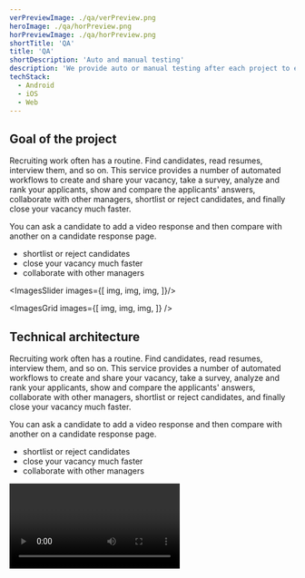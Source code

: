 ```yaml
---
verPreviewImage: ./qa/verPreview.png
heroImage: ./qa/horPreview.png
horPreviewImage: ./qa/horPreview.png
shortTitle: 'QA'
title: 'QA'
shortDescription: 'Auto and manual testing'
description: 'We provide auto or manual testing after each project to ensure the quality of development'
techStack:
  - Android
  - iOS
  - Web
---
```


## <Highlight>Goal</Highlight> of the project

Recruiting work often has a routine. Find candidates, read resumes, interview them, and so on. This service provides a number of automated workflows to create and share your vacancy, take a survey, analyze and rank your applicants, show and compare the applicants' answers, collaborate with other managers, shortlist or reject candidates, and finally close your vacancy much faster.

You can ask a candidate to add a video response and then compare with another on a candidate response page.

- shortlist or reject candidates
- close your vacancy much faster
- collaborate with other managers

<ImagesSlider images={[
  img,
  img,
  img,
]}/>

<ImagesGrid
  images={[
    img,
    img,
    img,
  ]}
/>

## Technical architecture

Recruiting work often has a routine. Find candidates, read resumes, interview them, and so on. This service provides a number of automated workflows to create and share your vacancy, take a survey, analyze and rank your applicants, show and compare the applicants' answers, collaborate with other managers, shortlist or reject candidates, and finally close your vacancy much faster.

You can ask a candidate to add a video response and then compare with another on a candidate response page.

- shortlist or reject candidates
- close your vacancy much faster
- collaborate with other managers

<Video url="https://vimeo.com/90509568" />

<Speech
  personPhoto={img1}
  personName="Michael Gaan"
  personPosition="CEO / Co-founder"
  title="Heading"
  text="One of our core values is design. As fans of all things simple, we create clean, in-your-face user interfaces even for the most sophisticated workflows.We strongly believe in the lean methodology, which means we'll encourage you to spend as little money as possible for the first version of your product."
/>

## Technical architecture

Recruiting work often has a routine. Find candidates, read resumes, interview them, and so on. This service provides a number of automated workflows to create and share your vacancy, take a survey, analyze and rank your applicants, show and compare the applicants' answers, collaborate with other managers, shortlist or reject candidates, and finally close your vacancy much faster.

You can ask a candidate to add a video response and then compare with another on a candidate response page.

- shortlist or reject candidates
- close your vacancy much faster
- collaborate with other managers

<ExpandedImage
  src={img0}
/>

| 3dddddddddddddddddddd | 3dddddddddddddd | 3ddddddddddd | 3 | 3 |
|---|---|---|---|---|
| d | d | d | d | d |
| d | d  | d  | d  | d  |
